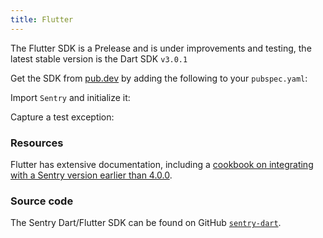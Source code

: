 ```yaml
---
title: Flutter
---
```


<PlatformContent includePath="getting-started-primer" />

<Alert level="warning" title="Note">

The Flutter SDK is a Prelease and is under improvements and testing, the latest stable version is the Dart SDK `v3.0.1`

</Alert>

Get the SDK from [pub.dev](https://pub.dev/packages/sentry_flutter) by adding the following to your `pubspec.yaml`:

<PlatformContent includePath="getting-started-install" />

Import `Sentry` and initialize it:

<PlatformContent includePath="getting-started-config" />

Capture a test exception:

<PlatformContent includePath="getting-started-verify" />

### Resources

Flutter has extensive documentation, including a
[cookbook on integrating with a Sentry version earlier than 4.0.0](https://flutter.dev/docs/cookbook/maintenance/error-reporting).

### Source code

The Sentry Dart/Flutter SDK can be found on GitHub [`sentry-dart`](https://github.com/getsentry/sentry-dart/).
